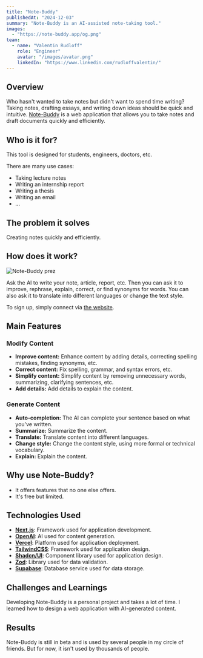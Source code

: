 ```yaml
---
title: "Note-Buddy"
publishedAt: "2024-12-03"
summary: "Note-Buddy is an AI-assisted note-taking tool."
images:
  - "https://note-buddy.app/og.png"
team:
  - name: "Valentin Rudloff"
    role: "Engineer"
    avatar: "/images/avatar.png"
    linkedIn: "https://www.linkedin.com/rudloffvalentin/"
---
```


## Overview

Who hasn't wanted to take notes but didn't want to spend time writing? Taking notes, drafting essays, and writing down ideas should be quick and intuitive.
[Note-Buddy](https://note-buddy.app) is a web application that allows you to take notes and draft documents quickly and efficiently.

## Who is it for?

This tool is designed for students, engineers, doctors, etc.

There are many use cases:

- Taking lecture notes
- Writing an internship report
- Writing a thesis
- Writing an email
- ...

## The problem it solves

Creating notes quickly and efficiently.

## How does it work?

![Note-Buddy prez](https://note-buddy.app/_next/image?url=%2Fmarketing%2Fprez-ask-ai.gif&w=1920&q=75)

Ask the AI to write your note, article, report, etc. Then you can ask it to improve, rephrase, explain, correct, or find synonyms for words.
You can also ask it to translate into different languages or change the text style.

To sign up, simply connect via [the website](https://note-buddy.app/signup).

## Main Features

### Modify Content

- **Improve content:** Enhance content by adding details, correcting spelling mistakes, finding synonyms, etc.
- **Correct content:** Fix spelling, grammar, and syntax errors, etc.
- **Simplify content:** Simplify content by removing unnecessary words, summarizing, clarifying sentences, etc.
- **Add details:** Add details to explain the content.

### Generate Content

- **Auto-completion:** The AI can complete your sentence based on what you've written.
- **Summarize:** Summarize the content.
- **Translate:** Translate content into different languages.
- **Change style:** Change the content style, using more formal or technical vocabulary.
- **Explain:** Explain the content.

## Why use Note-Buddy?

- It offers features that no one else offers.
- It's free but limited.

## Technologies Used

- **[Next.js](https://nextjs.org)**: Framework used for application development.
- **[OpenAI](https://openai.com)**: AI used for content generation.
- **[Vercel](https://vercel.com)**: Platform used for application deployment.
- **[TailwindCSS](https://tailwindcss.com)**: Framework used for application design.
- **[Shadcn/UI](https://ui.shadcn.com)**: Component library used for application design.
- **[Zod](https://zod.dev)**: Library used for data validation.
- **[Supabase](https://supabase.com)**: Database service used for data storage.

## Challenges and Learnings

Developing Note-Buddy is a personal project and takes a lot of time. I learned how to design a web application with AI-generated content.

## Results

Note-Buddy is still in beta and is used by several people in my circle of friends. But for now, it isn't used by thousands of people.
